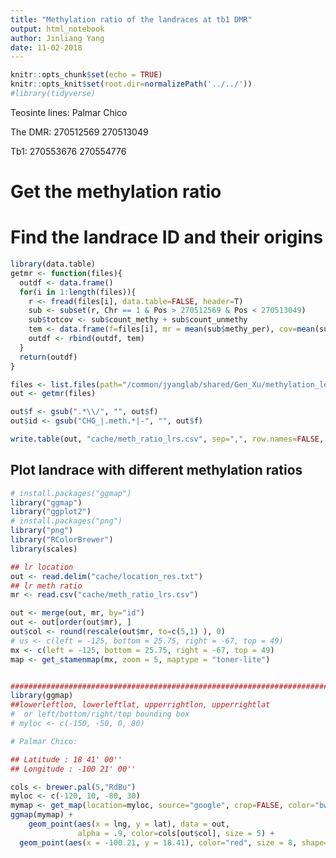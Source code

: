 ```yaml
---
title: "Methylation ratio of the landraces at tb1 DMR"
output: html_notebook
author: Jinliang Yang
date: 11-02-2018
---
```



```r
knitr::opts_chunk$set(echo = TRUE) 
knitr::opts_knit$set(root.dir=normalizePath('../../')) 
#library(tidyverse)
```

Teosinte lines:
Palmar Chico

The DMR:
270512569
270513049

Tb1:
270553676
270554776



# Get the methylation ratio


# Find the landrace ID and their origins

```r
library(data.table)
getmr <- function(files){
  outdf <- data.frame()
  for(i in 1:length(files)){
    r <- fread(files[i], data.table=FALSE, header=T)
    sub <- subset(r, Chr == 1 & Pos > 270512569 & Pos < 270513049)
    sub$totcov <- sub$count_methy + sub$count_unmethy
    tem <- data.frame(f=files[i], mr = mean(sub$methy_per), cov=mean(sub$totcov))
    outdf <- rbind(outdf, tem)
  }
  return(outdf)
}

files <- list.files(path="/common/jyanglab/shared/Gen_Xu/methylation_level/Landrace", pattern="CHG", full.names = TRUE)
out <- getmr(files)

out$f <- gsub(".*\\/", "", out$f)
out$id <- gsub("CHG_|.meth.*|-", "", out$f)

write.table(out, "cache/meth_ratio_lrs.csv", sep=",", row.names=FALSE, quote=FALSE)
```



## Plot landrace with different methylation ratios

```r
# install.packages("ggmap")
library("ggmap")
library("ggplot2")
# install.packages("png")
library("png")
library("RColorBrewer")
library(scales)

## lr location
out <- read.delim("cache/location_res.txt")
## lr meth ratio
mr <- read.csv("cache/meth_ratio_lrs.csv")

out <- merge(out, mr, by="id")
out <- out[order(out$mr), ]
out$col <- round(rescale(out$mr, to=c(5,1) ), 0)
# us <- c(left = -125, bottom = 25.75, right = -67, top = 49)
mx <- c(left = -125, bottom = 25.75, right = -67, top = 49)
map <- get_stamenmap(mx, zoom = 5, maptype = "toner-lite")


######################################################################################
library(ggmap)
##lowerleftlon, lowerleftlat, upperrightlon, upperrightlat
#  or left/bottom/right/top bounding box
# myloc <- c(-150, -50, 0, 80)

# Palmar Chico:

## Latitude : 18 41' 00'' 
## Longitude : -100 21' 00'' 

cols <- brewer.pal(5,"RdBu")
myloc <- c(-120, 10, -80, 30)
mymap <- get_map(location=myloc, source="google", crop=FALSE, color="bw")
ggmap(mymap) + 
    geom_point(aes(x = lng, y = lat), data = out,
               alpha = .9, color=cols[out$col], size = 5) +
  geom_point(aes(x = -100.21, y = 18.41), color="red", size = 8, shape=17)
  

```


